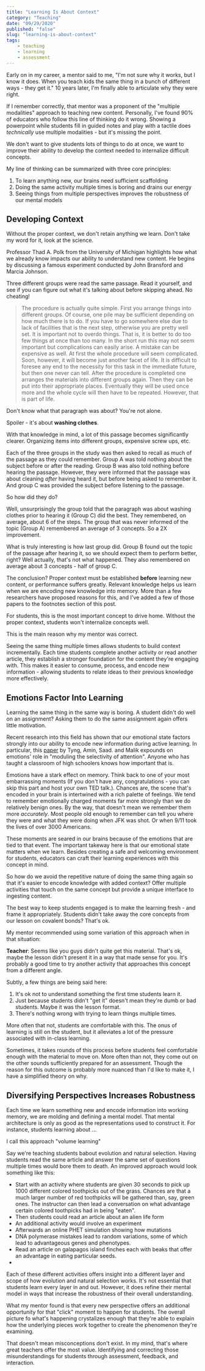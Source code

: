 ```yaml
---
title: "Learning Is About Context"
category: "Teaching"
date: "09/29/2020"
published: "false"
slug: "learning-is-about-context"
tags:
    - teaching
    - learning
    - assessment
---
```


Early on in my career, a mentor said to me, "I'm not sure why it works, but I know it does. When you teach kids the same thing in a bunch of different ways - they get it." 10 years later, I'm finally able to articulate why they were right.

If I remember correctly, that mentor was a proponent of the "multiple modalities" approach to teaching new content. Personally, I've found 90% of educators who follow this line of thinking do it wrong. Showing a powerpoint while students fill in guided notes and play with a tactile does *technically* use multiple modalities - but it's missing the point.

We don't want to give students lots of things to do at once, we want to improve their ability to develop the context needed to internalize difficult concepts.

My line of thinking can be summarized with three core principles:

1. To learn anything new, our brains need sufficient scaffolding
2. Doing the same activity multiple times is boring and drains our energy
3. Seeing things from multiple perspectives improves the robustness of our mental models

## Developing Context

Without the proper context, we don't retain anything we learn. Don't take my word for it, look at the science.

Professor Thad A. Polk from the University of Michigan highlights how what we already know impacts our ability to understand new content. He begins by discussing a famous experiment conducted by John Bransford and Marcia Johnson.

Three different groups were read the same passage. Read it yourself, and see if you can figure out what it's talking about before skipping ahead. No cheating!

> The procedure is actually quite simple. First you arrange things into different groups. Of course, one pile may be sufficient depending on how much there is to do. If you have to go somewhere else due to lack of facilities that is the next step, otherwise you are pretty well set. It is important not to overdo things. That is, it is better to do too few things at once than too many. In the short run this may not seem important but complications can easily arise. A mistake can be expensive as well. At first the whole procedure will seem complicated. Soon, however, it will become just another facet of life. It is difficult to foresee any end to the necessity for this task in the immediate future, but then one never can tell. After the procedure is completed one arranges the materials into different groups again. Then they can be put into their appropriate places. Eventually they will be used once more and the whole cycle will then have to be repeated. However, that is part of life.

Don't know what that paragraph was about? You're not alone.

Spoiler - it's about **washing clothes**. 

With that knowledge in mind, a lot of this passage becomes significantly clearer. Organizing items into different groups, expensive screw ups, etc.

Each of the three groups in the study was then asked to recall as much of the passage as they could remember. Group A was told nothing about the subject before or after the reading. Group B was also told nothing before hearing the passage. However, they were informed that the passage was about cleaning *after* having heard it, but before being asked to remember it. And group C was provided the subject before listening to the passage.

So how did they do?

Well, unsurprisingly the group told that the paragraph was about washing clothes prior to hearing it (Group C) did the best. They remembered, on average, about 6 of the steps. The group that was never informed of the topic (Group A) remembered an average of 3 concepts. So a 2X improvement. 

What is truly interesting is how last group did. Group B found out the topic of the passage after hearing it, so we should expect them to perform better, right? Well actually, that's not what happened. They also remembered on average about 3 concepts - half of group C.

The conclusion? Proper context must be established **before** learning new content, or performance suffers greatly. Relevant knowledge helps us learn when we are encoding new knowledge into memory. More than a few researchers have proposed reasons for this, and I've added a few of those papers to the footnotes section of this post.

For students, this is the most important concept to drive home. Without the proper context, students won't internalize concepts well.

This is the main reason why my mentor was correct. 

Seeing the same thing multiple times allows students to build context incrementally. Each time students complete another activity or read another article, they establish a stronger foundation for the content they're engaging with. This makes it easier to consume, process, and encode new information - allowing students to relate ideas to their previous knowledge more effectively.

## Emotions Factor Into Learning

Learning the same thing in the same way is boring. A student didn't do well on an assignment? Asking them to do the same assignment again offers little motivation.

Recent research into this field has shown that our emotional state factors strongly into our ability to encode new information during active learning. In particular, this [paper]() by Tyng, Amin, Saad. and Malik expounds on emotions' role in "moduling the selectivity of attention". Anyone who has taught a classroom of high schoolers knows how important that is.

Emotions have a stark effect on memory. Think back to one of your most embarrassing moments (If you don't have any, congratulations - you can skip this part and host your own TED talk.). Chances are, the scene that's encoded in your brain is intertwined with a rich palette of feelings. We tend to remember emotionally charged moments far more strongly than we do relatively benign ones. By the way, that doesn't mean we remember them more *accurately*. Most people old enough to remember can tell you where they were and what they were doing when JFK was shot. Or when 9/11 took the lives of over 3000 Americans. 

These moments are seared in our brains because of the emotions that are tied to that event. The important takeway here is that our emotional state matters when we learn. Besides creating a safe and welcoming environment for students, educators can craft their learning experiences with this concept in mind.

So how do we avoid the repetitive nature of doing the same thing again so that it's easier to encode knowledge with added context? Offer multiple activities that touch on the same concept but provide a unique interface to ingesting content.

The best way to keep students engaged is to make the learning fresh - and frame it appropriately. Students didn't take away the core concepts from our lesson on covalent bonds? That's ok. 

My mentor recommended using some variation of this approach when in that situation:

**Teacher**: Seems like you guys didn't quite get this material. That's ok, maybe the lesson didn't present it in a way that made sense for you. It's probably a good time to try another activity that approaches this concept from a different angle.
 

Subtly, a few things are being said here:
1. It's ok not to understand something the first time students learn it.
2. Just because students didn't "get it" doesn't mean they're dumb or bad students. Maybe it was the lesson format.
3. There's nothing wrong with trying to learn things multiple times.

More often that not, students are comfortable with this. The onus of learning is still on the student, but it alleviates a lot of the pressure associated with in-class learning.

Sometimes, it takes rounds of this process before students feel comfortable enough with the material to move on. More often than not, they come out on the other sounds sufficiently prepared for an assessment. Though the reason for this outcome is probably more nuanced than I'd like to make it, I have a simplified theory on why.

## Diversifying Perspectives Increases Robustness

Each time we learn something new and encode information into working memory, we are molding and defining a mental model. That mental architecture is only as good as the representations used to construct it. For instance, students learning about ...


I call this approach "volume learning"

Say we're teaching students babout evolution and natural selection. Having students read the same article and answer the same set of questions multiple times would bore them to death. An improved approach would look something like this:

- Start with an activity where students are given 30 seconds to pick up 1000 different colored toothpicks out of the grass. Chances are that a much larger number of red toothpicks will be gathered than, say, green ones. The instructor can then lead a conversation on what advantage certain colored toothpicks had in being "eaten".
- Then students could read an article about an alien life form
- An additional activity would involve an experiment
- Afterwards an online PHET simulation showing how mutations
- DNA polymerase mistakes lead to random variations, some of which lead to advantageous genes and phenotypes.
- Read an article on galapagos island finches each with beaks that offer an advantage in eating particular seeds.
- 

Each of these different activities offers insight into a different layer and scope of how evolution and natural selection works. It's not essential that students learn every layer in and out. However, it does refine their mental model in ways that increase the robustness of their overall understanding. 

What my mentor found is that every new perspective offers an additional opportunity for that "click" moment to happen for students. The overall picture fo what's happening crystalizes enough that they're able to explain how the underlying pieces work together to create the phenomenon they're examining. 

That doesn't mean misconceptions don't exist. In my mind, that's where great teachers offer the most value. Identifying and correcting those misunderstandings for students through assessment, feedback, and interaction.



